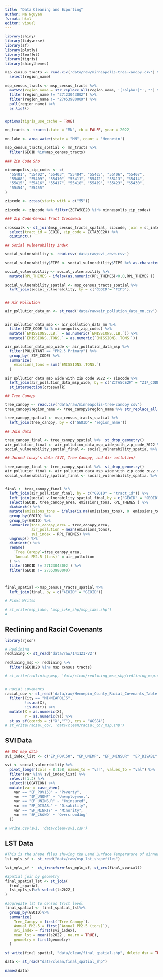 ```yaml
---
title: "Data Cleaning and Exporting"
author: Na Nguyen
format: html
editor: visual
---
```


```r
library(shiny)
library(tidyverse)
library(sf)
library(plotly)
library(leaflet)
library(tigris)
library(shinythemes)
```

```r
msp_census_tracts <- read.csv('data/raw/minneapolis-tree-canopy.csv') %>%
  select(region_name)

msp_census_tracts <- msp_census_tracts %>%
  mutate(region_name = str_replace_all(region_name, '[:alpha:]*', "") %>% str_trim()) %>%
  filter(region_name != "27123043002") %>%
  filter(region_name != "27053980000") %>%
  pull(region_name) %>%
  as.list()


options(tigris_use_cache = TRUE)

mn_tracts <- tracts(state = "MN", cb = FALSE, year = 2022)  

mn_lake <- area_water(state = "MN", count = 'Hennepin')

msp_census_tracts_spatial <- mn_tracts %>%
  filter(GEOID %in%msp_census_tracts)

### Zip Code Shp

minneapolis_zip_codes <- c(
  "55401", "55402", "55403", "55404", "55405", "55406", "55407", 
  "55408", "55409", "55410", "55411", "55412", "55413", "55414", 
  "55415", "55416", "55417", "55418", "55419", "55423", "55430",
  "55454", "55455"
) 

zipcode <- zctas(starts_with = c("55"))

zipcode <- zipcode %>% filter(ZCTA5CE20 %in% minneapolis_zip_codes)

### Zip Code-Census Tract Crosswalk

crosswalk <- st_join(msp_census_tracts_spatial, zipcode, join = st_intersects) %>% 
  select(tract_id = GEOID, zip_code = ZCTA5CE20) %>%
  distinct()

## Social Vulnerability Index

social_vulnerability <- read.csv('data/raw/svi_2020.csv')

social_vulnerability$FIPS <- social_vulnerability$FIPS %>% as.character()

social_vulnerability <- social_vulnerability %>% 
  mutate(RPL_THEMES = ifelse(as.numeric(RPL_THEMES)<0,0,RPL_THEMES )) 

social_vulnerability_spatial <- msp_census_tracts_spatial %>% 
  left_join(social_vulnerability, by = c('GEOID'= 'FIPS')) 


## Air Pollution

air_pollution_data_mn <- st_read('data/raw/air_pollution_data_mn.csv')


air_pollution_data_msp <- air_pollution_data_mn %>%
  filter(ZIP_CODE %in% minneapolis_zip_codes) %>%
  mutate(`EMISSIONS..LB.` = as.numeric(`EMISSIONS..LB.`)) %>%
  mutate(`EMISSIONS..TONS.` = as.numeric(`EMISSIONS..TONS.`))

air_pollution_data_msp_wide <- air_pollution_data_msp %>%
  filter(POLLUTANT == "PM2.5 Primary") %>%
  group_by( ZIP_CODE) %>%
  summarize(
    emissions_tons = sum(`EMISSIONS..TONS.`)
  )

air_pollution_data_msp_wide_with_zip_code_2022 <- zipcode %>% 
  left_join(air_pollution_data_msp_wide, by = c("ZCTA5CE20" = "ZIP_CODE")) %>% 
  st_intersection(crosswalk)

## Tree Canopy

tree_canopy <- read.csv('data/raw/minneapolis-tree-canopy.csv')
tree_canopy$region_name <- tree_canopy$region_name %>% str_replace_all('[:alpha:]*', "") %>% str_trim()

tree_canopy_spatial <- msp_census_tracts_spatial %>% 
  left_join(tree_canopy, by = c('GEOID'= 'region_name')) 

## Join data

tree_canopy_final <- tree_canopy_spatial %>%  st_drop_geometry()
air_pollution_final <- air_pollution_data_msp_wide_with_zip_code_2022 %>%  st_drop_geometry() 
social_vulnerability_spatial_final <- social_vulnerability_spatial %>% st_drop_geometry()

## Joined today's data (SVI, Tree Canopy, and Air pollution)

tree_canopy_final <- tree_canopy_spatial %>%  st_drop_geometry()
air_pollution_final <- air_pollution_data_msp_wide_with_zip_code_2022 %>%  st_drop_geometry() 
social_vulnerability_spatial_final <- social_vulnerability_spatial %>% st_drop_geometry()


final <- tree_canopy_final %>%
  left_join(air_pollution_final, by = c("GEOID" = "tract_id")) %>% 
  left_join(social_vulnerability_spatial_final,by = c("GEOID" = "GEOID") ) %>% 
  select(GEOID, tree_canopy_area, emissions_tons, RPL_THEMES ) %>% 
  distinct() %>% 
  mutate(emissions_tons = ifelse(is.na(emissions_tons), 0, emissions_tons)) %>% 
  group_by(GEOID) %>% 
  group_by(GEOID) %>% 
  summarize(tree_canopy_area = tree_canopy_area,
            air_pollution = mean(emissions_tons),
            svi_index = RPL_THEMES) %>% 
  ungroup() %>% 
  distinct() %>% 
  rename(
    `Tree Canopy`=tree_canopy_area,
    `Annual PM2.5 (tons)` = air_pollution
  ) %>% 
  filter(GEOID != 27123043002 ) %>% 
  filter(GEOID != 27053980000)



final_spatial <-msp_census_tracts_spatial %>% 
  left_join(final, by = c("GEOID" = "GEOID"))

# Final Writes

# st_write(msp_lake, 'msp_lake_shp/msp_lake.shp')
# 


```

## Redlining and Racial Covenants

```r
library(rjson)

# Redlining
redlining <- st_read('data/raw/141121-V2')

redlining_msp <- redlining %>%
  filter(GEOID20 %in% msp_census_tracts) 

# st_write(redlining_msp, 'data/clean/redlining_msp_shp/redlining_msp.shp')
 

# Racial Covenants
racial_cov <- st_read('data/raw/Hennepin_County_Racial_Covenants_Table.csv') %>% 
  filter(City == "MINNEAPOLIS",
         !is.na(X),
         !is.na(Y)) %>% 
  mutate(X = as.numeric(X),
         Y = as.numeric(Y)) %>% 
  st_as_sf(coords = c("X","Y"), crs = "WGS84")
# st_write(racial_cov, 'data/clean/racial_cov_msp.shp')

```

## SVI Data

```r
## SVI map data
svi_index_list <- c("EP_POV150", "EP_UNEMP", "EP_UNINSUR", "EP_DISABL", "EP_MINRTY", "EP_CROWD")

svi <- social_vulnerability %>% 
  pivot_longer(cols = 8:158, names_to = "var", values_to = "val") %>% 
  filter(var %in% svi_index_list) %>% 
  select(!1:5) %>% 
  select(!LOCATION) %>% 
  mutate(var = case_when(
    var == "EP_POV150" ~ "Poverty",
    var == "EP_UNEMP" ~ "Unemployment",
    var == "EP_UNINSUR" ~ "Uninsured",
    var == "EP_DISABL" ~ "Disability",
    var == "EP_MINRTY" ~ "Minority",
    var == "EP_CROWD" ~ "Overcrowding"
  ))

# write.csv(svi, 'data/clean/svi.csv')
```

## LST Data

```r
#This is the shape files showing the Land Surface Temperature of Minneapolis
lst_mpls_sf <- st_read("data/raw/msp_lst_shapefiles")

lst_mpls_sf <- st_transform(lst_mpls_sf, st_crs(final_spatial))

#Spatial join by geometry
final_spatial_lst <- st_join(
  final_spatial,
  lst_mpls_sf%>% select(ls2022_)
)

#aggregate lst to census tract level
final_spatial <- final_spatial_lst%>%
  group_by(GEOID)%>%
  summarize(
    Tree_Canopy = first(`Tree Canopy`),
    Annual_PM2.5 = first(`Annual PM2.5 (tons)`),
    svi_index = first(svi_index),
    mean_lst = mean(ls2022_, na.rm = TRUE),  
    geometry = first(geometry)
  )

st_write(final_spatial, "data/clean/final_spatial.shp", delete_dsn = TRUE)

data <- st_read("data/clean/final_spatial_shp")

names(data)
```
